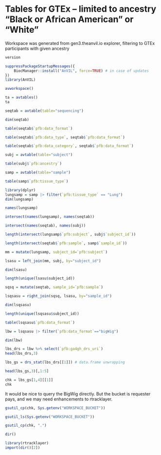 # Tables for GTEx -- limited to ancestry "Black or African American" or "White"

Workspace was generated from gen3.theanvil.io explorer, filtering to GTEx participants with given ancestry


```r
version
```



```r
suppressPackageStartupMessages({
    BiocManager::install("AnVIL", force=TRUE) # in case of updates
})
library(AnVIL)
```


```r
avworkspace()
```

```r
ta = avtables()
ta
```



```r
seqtab = avtable(table="sequencing")
```


```r
dim(seqtab)
```


```r
table(seqtab$`pfb:data_format`)
```




```r
table(seqtab$`pfb:data_type`, seqtab$`pfb:data_format`)
```


```r
table(seqtab$`pfb:data_category`, seqtab$`pfb:data_format`)
```



```r
subj = avtable(table="subject")
```


```r
table(subj$`pfb:ancestry`)
```



```r
samp = avtable(table="sample")
```


```r
table(samp$`pfb:tissue_type`)
```



```r
library(dplyr)
lungsamp = samp |> filter(`pfb:tissue_type` == "Lung")
dim(lungsamp)
```



```r
names(lungsamp)
```


```r
intersect(names(lungsamp), names(seqtab))
```



```r
intersect(names(seqtab), names(subj))
```




```r
length(intersect(lungsamp$`pfb:subject`, subj$`subject_id`))
```



```r
length(intersect(seqtab$`pfb:sample`, samp$`sample_id`))
```



```r
mm = mutate(lungsamp, subject_id=`pfb:subject`)
```


```r
lsasu = left_join(mm, subj, by="subject_id")
```


```r
dim(lsasu)
```


```r
length(unique(lsasu$subject_id))
```


```r
sqsq = mutate(seqtab, sample_id=`pfb:sample`)
```


```r
lsqsasu = right_join(sqsq, lsasu, by="sample_id")
```


```r
dim(lsqsasu)
```



```r
length(unique(lsqsasu$subject_id))
```




```r
table(lsqsasu$`pfb:data_format`)
```

```r
lbw = lsqsasu |> filter(`pfb:data_format`=="bigWig")
```


```r
dim(lbw)
```


```r
lbs_drs = lbw %>% select(`pfb:ga4gh_drs_uri`)
head(lbs_drs,3)
```

```r
lbs_gs = drs_stat(lbs_drs[[1]]) # data.frame unwrapping
```


```r
head(lbs_gs,3)[,1:5]
```


```r
chk = lbs_gs[1,4][[1]]
chk
```

It would be nice to query the BigWig directly.  But the bucket is requester pays, and we may need enhancements to rtracklayer.


```r
gsutil_cp(chk, Sys.getenv("WORKSPACE_BUCKET"))
```


```r
gsutil_ls(Sys.getenv("WORKSPACE_BUCKET"))
```


```r
gsutil_cp(chk, ".")
```


```r
dir()
```


```r
library(rtracklayer)
import(dir()[2])
```
